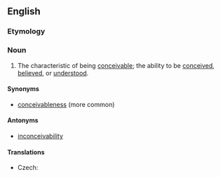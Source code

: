==English==

===Etymology===
{{suffix|en|conceive|ability}}
{{PIE root|en|keh₂p}}

===Noun===
{{en-noun|~|conceivabilities}}

# The characteristic of being [[conceivable]]; the ability to be [[conceive]]d, [[believe]]d, or [[understand|understood]].

====Synonyms====
* [[conceivableness]] (more common)

====Antonyms====
* [[inconceivability]]

====Translations====
{{trans-top|the characteristic of being conceivable; the ability to be conceived, believed, or understood}}
* Czech: {{t|cs|myslitelnost|f}}
{{trans-mid}}
{{trans-bottom}}